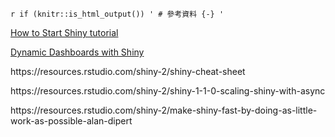 `r if (knitr::is_html_output()) '
# 參考資料 {-}
'`

[How to Start Shiny tutorial](https://shiny.rstudio.com/tutorial/){target="_blank"}

[Dynamic Dashboards with Shiny](https://rstudio.com/resources/webinars/dynamic-dashboards-with-shiny/){target="_blank"}

https://resources.rstudio.com/shiny-2/shiny-cheat-sheet

https://resources.rstudio.com/shiny-2/shiny-1-1-0-scaling-shiny-with-async

https://resources.rstudio.com/shiny-2/make-shiny-fast-by-doing-as-little-work-as-possible-alan-dipert
